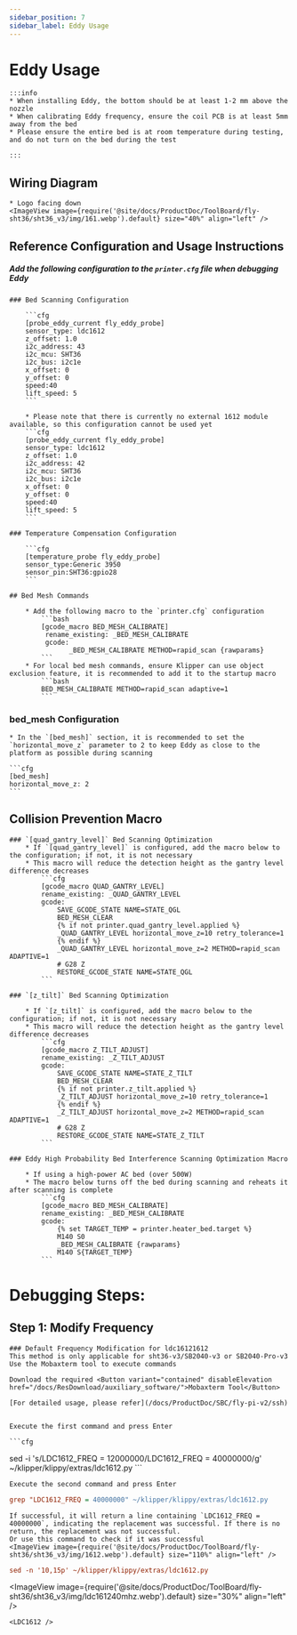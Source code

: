 ```yaml
---
sidebar_position: 7
sidebar_label: Eddy Usage
---
```




# Eddy Usage

    :::info
    * When installing Eddy, the bottom should be at least 1-2 mm above the nozzle
    * When calibrating Eddy frequency, ensure the coil PCB is at least 5mm away from the bed
    * Please ensure the entire bed is at room temperature during testing, and do not turn on the bed during the test

    :::


## Wiring Diagram

    * Logo facing down
    <ImageView image={require('@site/docs/ProductDoc/ToolBoard/fly-sht36/sht36_v3/img/161.webp').default} size="40%" align="left" />


## Reference Configuration and Usage Instructions

##### Add the following configuration to the `printer.cfg` file when debugging Eddy

    ### Bed Scanning Configuration

        ```cfg
        [probe_eddy_current fly_eddy_probe]
        sensor_type: ldc1612
        z_offset: 1.0
        i2c_address: 43
        i2c_mcu: SHT36
        i2c_bus: i2c1e
        x_offset: 0
        y_offset: 0
        speed:40
        lift_speed: 5
        ```

        * Please note that there is currently no external 1612 module available, so this configuration cannot be used yet
        ```cfg
        [probe_eddy_current fly_eddy_probe]
        sensor_type: ldc1612
        z_offset: 1.0
        i2c_address: 42
        i2c_mcu: SHT36
        i2c_bus: i2c1e
        x_offset: 0
        y_offset: 0
        speed:40
        lift_speed: 5
        ```

    ### Temperature Compensation Configuration

        ```cfg
        [temperature_probe fly_eddy_probe]
        sensor_type:Generic 3950
        sensor_pin:SHT36:gpio28
        ```

    ## Bed Mesh Commands
    
        * Add the following macro to the `printer.cfg` configuration
            ```bash
            [gcode_macro BED_MESH_CALIBRATE]
             rename_existing: _BED_MESH_CALIBRATE
             gcode: 
                   _BED_MESH_CALIBRATE METHOD=rapid_scan {rawparams}
            ```
        * For local bed mesh commands, ensure Klipper can use object exclusion feature, it is recommended to add it to the startup macro
            ```bash
            BED_MESH_CALIBRATE METHOD=rapid_scan adaptive=1 
            ```

### bed_mesh Configuration

    * In the `[bed_mesh]` section, it is recommended to set the `horizontal_move_z` parameter to 2 to keep Eddy as close to the platform as possible during scanning

    ```cfg
    [bed_mesh]
    horizontal_move_z: 2
    ```
## Collision Prevention Macro

    ### `[quad_gantry_level]` Bed Scanning Optimization
        * If `[quad_gantry_level]` is configured, add the macro below to the configuration; if not, it is not necessary
        * This macro will reduce the detection height as the gantry level difference decreases
            ```cfg
            [gcode_macro QUAD_GANTRY_LEVEL]
            rename_existing: _QUAD_GANTRY_LEVEL
            gcode:
                SAVE_GCODE_STATE NAME=STATE_QGL
                BED_MESH_CLEAR
                {% if not printer.quad_gantry_level.applied %}
                _QUAD_GANTRY_LEVEL horizontal_move_z=10 retry_tolerance=1
                {% endif %}
                _QUAD_GANTRY_LEVEL horizontal_move_z=2 METHOD=rapid_scan ADAPTIVE=1
                # G28 Z
                RESTORE_GCODE_STATE NAME=STATE_QGL
            ```

    ### `[z_tilt]` Bed Scanning Optimization

        * If `[z_tilt]` is configured, add the macro below to the configuration; if not, it is not necessary
        * This macro will reduce the detection height as the gantry level difference decreases
            ```cfg
            [gcode_macro Z_TILT_ADJUST]
            rename_existing: _Z_TILT_ADJUST
            gcode:
                SAVE_GCODE_STATE NAME=STATE_Z_TILT
                BED_MESH_CLEAR
                {% if not printer.z_tilt.applied %}
                _Z_TILT_ADJUST horizontal_move_z=10 retry_tolerance=1
                {% endif %}
                _Z_TILT_ADJUST horizontal_move_z=2 METHOD=rapid_scan ADAPTIVE=1
                # G28 Z
                RESTORE_GCODE_STATE NAME=STATE_Z_TILT
            ```

    ### Eddy High Probability Bed Interference Scanning Optimization Macro

        * If using a high-power AC bed (over 500W)
        * The macro below turns off the bed during scanning and reheats it after scanning is complete
            ```cfg
            [gcode_macro BED_MESH_CALIBRATE]
            rename_existing: _BED_MESH_CALIBRATE
            gcode:
                {% set TARGET_TEMP = printer.heater_bed.target %}
                M140 S0
                _BED_MESH_CALIBRATE {rawparams}
                M140 S{TARGET_TEMP}
            ```

   # Debugging Steps: 
   ## Step 1: Modify Frequency

    ### Default Frequency Modification for ldc16121612
    This method is only applicable for sht36-v3/SB2040-v3 or SB2040-Pro-v3
    Use the Mobaxterm tool to execute commands
    
    Download the required <Button variant="contained" disableElevation href="/docs/ResDownload/auxiliary_software/">Mobaxterm Tool</Button>
    
    [For detailed usage, please refer](/docs/ProductDoc/SBC/fly-pi-v2/ssh)


    Execute the first command and press Enter

    ```cfg
sed -i 's/LDC1612_FREQ = 12000000/LDC1612_FREQ = 40000000/g' ~/klipper/klippy/extras/ldc1612.py
    ```

    Execute the second command and press Enter
  ```cfg
grep "LDC1612_FREQ = 40000000" ~/klipper/klippy/extras/ldc1612.py
  ```
    If successful, it will return a line containing `LDC1612_FREQ = 40000000`, indicating the replacement was successful. If there is no return, the replacement was not successful.
    Or use this command to check if it was successful
    <ImageView image={require('@site/docs/ProductDoc/ToolBoard/fly-sht36/sht36_v3/img/1612.webp').default} size="110%" align="left" />
```cfg
sed -n '10,15p' ~/klipper/klippy/extras/ldc1612.py
```
   <ImageView image={require('@site/docs/ProductDoc/ToolBoard/fly-sht36/sht36_v3/img/ldc161240mhz.webp').default} size="30%" align="left" />

    <LDC1612 />